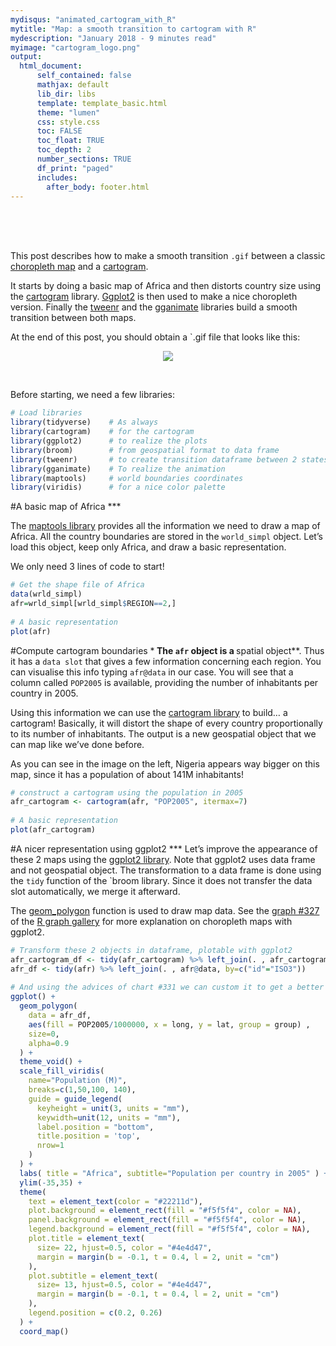 ```yaml
---
mydisqus: "animated_cartogram_with_R"
mytitle: "Map: a smooth transition to cartogram with R"
mydescription: "January 2018 - 9 minutes read"
myimage: "cartogram_logo.png"
output:
  html_document:
      self_contained: false    
      mathjax: default
      lib_dir: libs
      template: template_basic.html
      theme: "lumen"
      css: style.css
      toc: FALSE
      toc_float: TRUE
      toc_depth: 2
      number_sections: TRUE
      df_print: "paged"
      includes: 
        after_body: footer.html
---
```


<br><br><br>

<div class="mycontent">

This post describes how to make a smooth transition `.gif` between a classic [choropleth map](https://www.r-graph-gallery.com/chloropleth-map/) and a [cartogram](https://www.r-graph-gallery.com/cartogram/).  

It starts by doing a basic map of Africa and then distorts country size using the [cartogram](https://github.com/sjewo/cartogram) library. [Ggplot2](https://www.r-graph-gallery.com/portfolio/ggplot2-package/) is then used to make a nice choropleth version. Finally the [tweenr](https://github.com/thomasp85/tweenr) and the [gganimate](https://github.com/dgrtwo/gganimate) libraries build a smooth transition between both maps.  

At the end of this post, you should obtain a `.gif file that looks like this:

<center>![](IMG/animated_carto_africa.gif)</center>

<br>

Before starting, we need a few libraries:
```r
# Load libraries
library(tidyverse)    # As always
library(cartogram)    # for the cartogram
library(ggplot2)      # to realize the plots
library(broom)        # from geospatial format to data frame
library(tweenr)       # to create transition dataframe between 2 states
library(gganimate)    # To realize the animation
library(maptools)     # world boundaries coordinates
library(viridis)      # for a nice color palette
```



#A basic map of Africa
***

The [maptools library](https://cran.r-project.org/web/packages/maptools/maptools.pdf) provides all the information we need to draw a map of Africa. All the country boundaries are stored in the `world_simpl` object. Let’s load this object, keep only Africa, and draw a basic representation.

We only need 3 lines of code to start!

```r
# Get the shape file of Africa
data(wrld_simpl)
afr=wrld_simpl[wrld_simpl$REGION==2,]
 
# A basic representation
plot(afr)
```





#Compute cartogram boundaries
***
The `afr` object is a **spatial object**. Thus it has a `data slot` that gives a few information concerning each region. You can visualise this info typing `afr@data` in our case. You will see that a column called `POP2005` is available, providing the number of inhabitants per country in 2005.  

Using this information we can use the [cartogram library](https://github.com/sjewo/cartogram) to build… a cartogram! Basically, it will distort the shape of every country proportionally to its number of inhabitants. The output is a new geospatial object that we can map like we’ve done before.  

As you can see in the image on the left, Nigeria appears way bigger on this map, since it has a population of about 141M inhabitants!


```r
# construct a cartogram using the population in 2005
afr_cartogram <- cartogram(afr, "POP2005", itermax=7)
 
# A basic representation
plot(afr_cartogram)
```




#A nicer representation using ggplot2
***
Let’s improve the appearance of these 2 maps using the [ggplot2 library](https://www.r-graph-gallery.com/portfolio/ggplot2-package/). Note that ggplot2 uses data frame and not geospatial object. The transformation to a data frame is done using the `tidy` function of the `broom library. Since it does not transfer the data slot automatically, we merge it afterward.

The [geom_polygon](http://ggplot2.tidyverse.org/reference/geom_polygon.html) function is used to draw map data. See the [graph #327](https://www.r-graph-gallery.com/327-chloropleth-map-from-geojson-with-ggplot2/) of the [R graph gallery](https://www.r-graph-gallery.com) for more explanation on choropleth maps with ggplot2.

```r
# Transform these 2 objects in dataframe, plotable with ggplot2
afr_cartogram_df <- tidy(afr_cartogram) %>% left_join(. , afr_cartogram@data, by=c("id"="ISO3")) 
afr_df <- tidy(afr) %>% left_join(. , afr@data, by=c("id"="ISO3")) 
 
# And using the advices of chart #331 we can custom it to get a better result:
ggplot() +
  geom_polygon(
    data = afr_df, 
    aes(fill = POP2005/1000000, x = long, y = lat, group = group) , 
    size=0, 
    alpha=0.9
  ) +
  theme_void() +
  scale_fill_viridis(
    name="Population (M)", 
    breaks=c(1,50,100, 140), 
    guide = guide_legend( 
      keyheight = unit(3, units = "mm"), 
      keywidth=unit(12, units = "mm"), 
      label.position = "bottom", 
      title.position = 'top', 
      nrow=1
    )
  ) +
  labs( title = "Africa", subtitle="Population per country in 2005" ) +
  ylim(-35,35) +
  theme(
    text = element_text(color = "#22211d"), 
    plot.background = element_rect(fill = "#f5f5f4", color = NA), 
    panel.background = element_rect(fill = "#f5f5f4", color = NA), 
    legend.background = element_rect(fill = "#f5f5f4", color = NA),
    plot.title = element_text(
      size= 22, hjust=0.5, color = "#4e4d47", 
      margin = margin(b = -0.1, t = 0.4, l = 2, unit = "cm")
    ),
    plot.subtitle = element_text(
      size= 13, hjust=0.5, color = "#4e4d47", 
      margin = margin(b = -0.1, t = 0.4, l = 2, unit = "cm")
    ),
    legend.position = c(0.2, 0.26)
  ) +
  coord_map()
```


</div>














